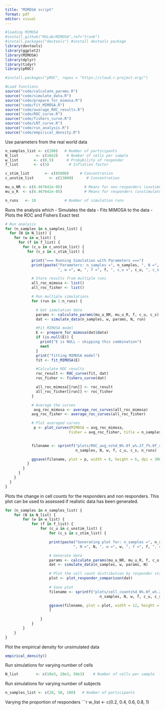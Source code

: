 ```yaml
---
title: "MIMOSA script"
format: pdf
editor: visual
---
```


```r
#loading MIMOSA
#install_github("RGLab/MIMOSA",ref="trunk") 
#install.packages("devtools") #install devtools package
library(devtools) 
library(ggplot2)
library(MIMOSA) 
library(dplyr)
library(tidyr)
library(pROC)

#install.packages("pROC", repos = "https://cloud.r-project.org/")
```

```r
#Load functions
source("code/calculate_params.R")
source("code/simulate_data.R")
source("code/prepare_for_mimosa.R")
source("code/fit_MIMOSA.R")
source("code/average_ROC_results.R")
source("code/ROC_curve.R")
source("code/fishers_curve.R")
source("code/LRT_curve.R")
source("code/run_analysis.R")
source("code/empirical_density.R")

```

Use parameters from the real world data

```r

n_samples_list <- c(200)   # Number of participants
N_list        <- c(10e3)    # Number of cells per sample
w_list       <- c(0.5)      # Probability of responder
f_list       <- c(5)         # Inflation factor

c_stim_list       <- c(85000)     # Concentration
c_unstim_list       <- c(23000)      # Concentration

mu_u_NR <- c(6.467642e-05)          # Means for non-responders (unstimulated)
mu_u_R  <- c(6.467642e-05)          # Means for responders (unstimulated)

n_runs   <- 10             # Number of simulation runs

```

Runs the analysis which - Simulates the data - Fits MIMOSA to the data - Plots the ROC and Fishers Exact test

```r
# Run analysis
for (n_samples in n_samples_list) {
  for (N in N_list) {
    for (w in w_list) {
      for (f in f_list) {
        for (c_u in c_unstim_list) {
          for (c_s in c_stim_list) {

            print("=== Running Simulation with Parameters ===")
            print(paste("Parameters: n_samples =", n_samples, ", N =", N, 
                        ", w =", w, ", f =", f, ", c_u =", c_u, ", c_s =", c_s))

            # Store results from multiple runs
            all_roc_mimosa <- list()
            all_roc_fisher <- list()

            # Run multiple simulations
            for (run in 1:n_runs) {

              # Get simulation data
              params <- calculate_params(mu_u_NR, mu_u_R, f, c_u, c_s)
              dat <- simulate_data(n_samples, w, params, N, run)

              #Fit MIMOSA model
              E <- prepare_for_mimosa(dat$data)
              if (is.null(E)) {
                print("E is NULL – skipping this combination")
                next
              }
              print("fitting MIMOSA model")
              fit <- fit_MIMOSA(E)

              #Calculate ROC results
              roc_result <- ROC_curve(fit, dat)
              roc_fisher <- fishers_curve(dat)

              all_roc_mimosa[[run]] <- roc_result
              all_roc_fisher[[run]] <- roc_fisher
            }

            # Average the curves
             avg_roc_mimosa <- average_roc_curves(all_roc_mimosa)
            avg_roc_fisher <- average_roc_curves(all_roc_fisher)

            # Plot averaged curves
             p <- plot_curves(MIMOSA = avg_roc_mimosa, 
                             Fisher = avg_roc_fisher, title = n_samples)
          

            filename <- sprintf("plots/ROC_avg_ns%d_N%.0f_w%.2f_f%.0f_cu%.0f_cs%.0f_runs%d.png",
                                n_samples, N, w, f, c_u, c_s, n_runs)

            ggsave(filename, plot = p, width = 8, height = 6, dpi = 300)
          }
        }
      }
    }
  }
}

```

Plots the change in cell counts for the responders and non responders. This plot can be used to assessed if realistic data has been generated.

```r
for (n_samples in n_samples_list) {
    for (N in N_list) {
        for (w in w_list) {
            for (f in f_list) {
                for (c_u in c_unstim_list) {
                    for (c_s in c_stim_list) {

                    print(paste("Generating plot for: n_samples =", n_samples, 
                               ", N =", N, ", w =", w, ", f =", f, ", c_u =", c_u, ", c_s =", c_s))

                    # Generate data
                    params <- calculate_params(mu_u_NR, mu_u_R, f, c_u, c_s)
                    dat <- simulate_data(n_samples, w, params, N)

                    # Plot the cell count distribution by responder status
                    plot <- plot_responder_comparison(dat)
                    
                    # Save plot
                    filename <- sprintf("plots/cell_counts%d_N%.0f_w%.2f_f%.0f_cu%.0f_cs%.0f.png", 
                                           n_samples, N, w, f, c_u, c_s)

                    ggsave(filename, plot = plot, width = 12, height = 6, dpi = 300)
                    }
            
                }
            }
        }
    }
}

```

Plot the empirical density for unsimulated data

```r
empirical_density()
```

Run simulations for varying number of cells

```r
N_list        <- c(10e3, 20e3, 50e3)    # Number of cells per sample
```

Run simulations for varying number of subjects

```r
n_samples_list <- c(20, 50, 100)   # Number of participants
```

Varying the proportion of responders
```r
w_list       <- c(0.2, 0.4, 0.6, 0.8, 1)  